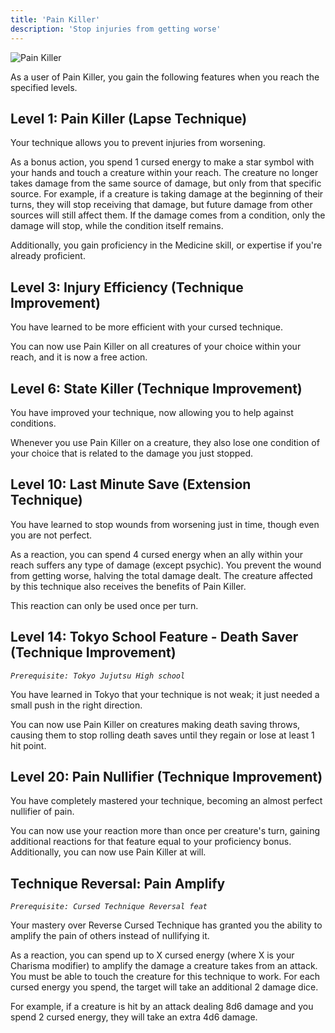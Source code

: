 ```yaml
---
title: 'Pain Killer'
description: 'Stop injuries from getting worse'
---
```


<img
  src="/images/cursed-techniques/pain-killer.gif"
  alt="Pain Killer"
/>

As a user of Pain Killer, you gain the following features when you reach the specified levels.

## Level 1: Pain Killer (Lapse Technique)
Your technique allows you to prevent injuries from worsening. 

As a bonus action, you spend 1 cursed energy to make a star symbol with your hands and touch a creature within your reach. The creature no longer takes damage from the same source of damage, but only from that specific source. For example, if a creature is taking damage at the beginning of their turns, they will stop receiving that damage, but future damage from other sources will still affect them. If the damage comes from a condition, only the damage will stop, while the condition itself remains.

Additionally, you gain proficiency in the Medicine skill, or expertise if you're already proficient.

## Level 3: Injury Efficiency (Technique Improvement)
You have learned to be more efficient with your cursed technique. 

You can now use Pain Killer on all creatures of your choice within your reach, and it is now a free action.

## Level 6: State Killer (Technique Improvement)
You have improved your technique, now allowing you to help against conditions. 

Whenever you use Pain Killer on a creature, they also lose one condition of your choice that is related to the damage you just stopped.

## Level 10: Last Minute Save (Extension Technique)
You have learned to stop wounds from worsening just in time, though even you are not perfect. 

As a reaction, you can spend 4 cursed energy when an ally within your reach suffers any type of damage (except psychic). You prevent the wound from getting worse, halving the total damage dealt. The creature affected by this technique also receives the benefits of Pain Killer. 

This reaction can only be used once per turn.

## Level 14: Tokyo School Feature - Death Saver (Technique Improvement)
*`Prerequisite: Tokyo Jujutsu High school`*

You have learned in Tokyo that your technique is not weak; it just needed a small push in the right direction. 

You can now use Pain Killer on creatures making death saving throws, causing them to stop rolling death saves until they regain or lose at least 1 hit point.

## Level 20: Pain Nullifier (Technique Improvement)
You have completely mastered your technique, becoming an almost perfect nullifier of pain. 

You can now use your reaction more than once per creature's turn, gaining additional reactions for that feature equal to your proficiency bonus. Additionally, you can now use Pain Killer at will.

## Technique Reversal: Pain Amplify
*`Prerequisite: Cursed Technique Reversal feat`*

Your mastery over Reverse Cursed Technique has granted you the ability to amplify the pain of others instead of nullifying it. 

As a reaction, you can spend up to X cursed energy (where X is your Charisma modifier) to amplify the damage a creature takes from an attack. You must be able to touch the creature for this technique to work. For each cursed energy you spend, the target will take an additional 2 damage dice. 

For example, if a creature is hit by an attack dealing 8d6 damage and you spend 2 cursed energy, they will take an extra 4d6 damage.
